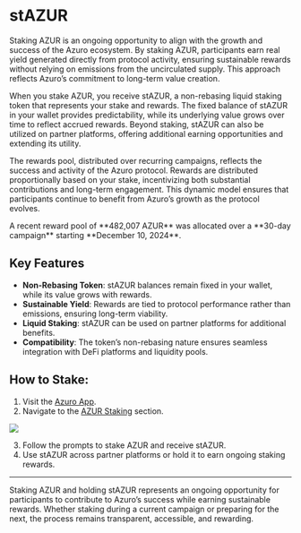 
# stAZUR

Staking AZUR is an ongoing opportunity to align with the growth and success of the Azuro ecosystem. By staking AZUR, participants earn real yield generated directly from protocol activity, ensuring sustainable rewards without relying on emissions from the uncirculated supply. This approach reflects Azuro’s commitment to long-term value creation.

When you stake AZUR, you receive stAZUR, a non-rebasing liquid staking token that represents your stake and rewards. The fixed balance of stAZUR in your wallet provides predictability, while its underlying value grows over time to reflect accrued rewards. Beyond staking, stAZUR can also be utilized on partner platforms, offering additional earning opportunities and extending its utility.

The rewards pool, distributed over recurring campaigns, reflects the success and activity of the Azuro protocol. Rewards are distributed proportionally based on your stake, incentivizing both substantial contributions and long-term engagement. This dynamic model ensures that participants continue to benefit from Azuro’s growth as the protocol evolves.

<Callout type="feature">
A recent reward pool of **482,007 AZUR** was allocated over a **30-day campaign** starting **December 10, 2024**.
</Callout>

## Key Features

- **Non-Rebasing Token**: stAZUR balances remain fixed in your wallet, while its value grows with rewards.
- **Sustainable Yield**: Rewards are tied to protocol performance rather than emissions, ensuring long-term viability.
- **Liquid Staking**: stAZUR can be used on partner platforms for additional benefits.
- **Compatibility**: The token’s non-rebasing nature ensures seamless integration with DeFi platforms and liquidity pools.


## How to Stake:

1.  Visit the [Azuro App](https://azuro.org/app/).
2.  Navigate to the [AZUR Staking](https://azuro.org/app/staking) section.

<Image
  src="/images/concepts/stake.png"
  width={2000}
  height={1000}
/>

3.  Follow the prompts to stake AZUR and receive stAZUR.
4.  Use stAZUR across partner platforms or hold it to earn ongoing staking rewards.
---
Staking AZUR and holding stAZUR represents an ongoing opportunity for participants to contribute to Azuro’s success while earning sustainable rewards. Whether staking during a current campaign or preparing for the next, the process remains transparent, accessible, and rewarding.